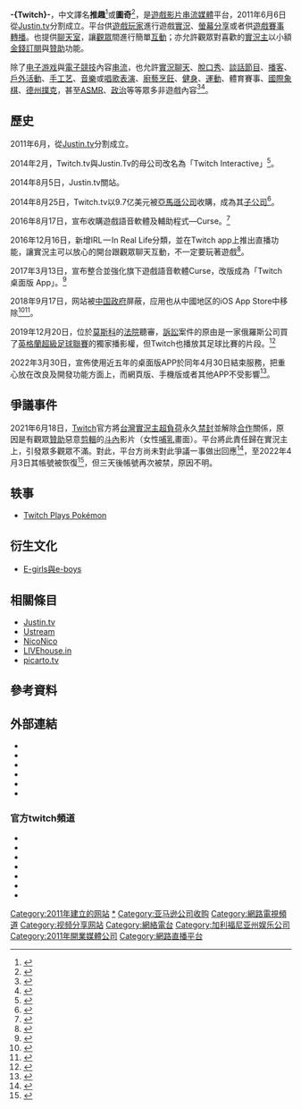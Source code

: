 {{noteTA|G1=IT}}
{{Expand|time=2015-02-07}}
{{Infobox website
| name             = Twitch
| logo             = Twitch logo 2019.svg
| url              = {{URL|https://www.twitch.tv}}
| commercial       = 是
| type             = [[影音串流媒體|影音串流媒體]]平台
| registration     = 選擇性
| owner            = [[亞馬遜公司|亞馬遜公司]]
| location_city    = {{USA}}[[舊金山|舊金山]]
| launch_date      = {{Start date and age|2011|6|6}}
| current_status   = 營運中
| alexa            = 35（{{as of|2021|4|alt=2021年4月}}）
}}

'''-{Twitch}-'''，中文譯名'''推趣'''<ref>{{cite web |title=媒體世界2021：可能發生的變化、挑戰與機遇 |url=https://www.bbc.com/zhongwen/trad/world-55938094 |publisher=[[BBC中文網|BBC中文網]] |date=2021-02-05 |accessdate=2021-12-11 |archive-date=2021-12-11 |archive-url=https://web.archive.org/web/20211211213756/https://www.bbc.com/zhongwen/trad/world-55938094 |dead-url=no }}</ref>或'''圖奇'''<ref>{{cite web |title=無緣入圍金曲獎 李芷婷斜槓變身電競直播主 |url=https://stars.udn.com/star/story/10092/5485346 |publisher=[[聯合新聞網|聯合新聞網]] |date=2021-05-25 |access-date=2021-06-01 |archive-date=2021-06-03 |archive-url=https://web.archive.org/web/20210603191057/https://stars.udn.com/star/story/10092/5485346 |dead-url=no }}</ref>，是[[遊戲|遊戲]][[影片串流媒體|影片串流媒體]]平台，2011年6月6日從[[Justin.tv|Justin.tv]]分割成立。平台供[[遊戲玩家|遊戲玩家]]進行遊戲[[實況|實況]]、[[螢幕|螢幕]][[分享|分享]]或者供[[遊戲|遊戲]][[賽事|賽事]][[轉播|轉播]]。也提供[[聊天室|聊天室]]，讓[[觀眾|觀眾]]間進行簡單[[互動|互動]]；亦允許觀眾對喜歡的[[實況主|實況主]]以小額[[金錢|金錢]][[訂閱|訂閱]]與[[贊助|贊助]]功能。

除了[[电子游戏|电子游戏]]與[[電子競技|電子競技]]內容[[串流|串流]]，也允許[[實況|實況]][[聊天|聊天]]、[[脫口秀|脫口秀]]、[[談話節目|談話節目]]、[[播客|播客]]、[[戶外活動|戶外活動]]、[[手工艺|手工艺]]、[[音樂|音樂]]或[[唱歌|唱歌]][[表演|表演]]、[[廚藝|廚藝]][[烹飪|烹飪]]、[[健身|健身]]、[[運動|運動]]、體育賽事、[[國際象棋|國際象棋]]、[[德州撲克|德州撲克]]，甚至[[ASMR|ASMR]]、[[政治|政治]]等等眾多非遊戲內容<ref>{{cite web|url=https://techcrunch.com/2017/10/30/twitchs-concurrent-streamers-grew-67-in-q3-as-youtube-gaming-declined/|title=Twitch’s concurrent streamers grew 67% in Q3, as YouTube Gaming declined|first=Sarah|last=Perez|publisher=|accessdate=2018-08-21|archive-date=2017-11-08|archive-url=https://web.archive.org/web/20171108095718/https://techcrunch.com/2017/10/30/twitchs-concurrent-streamers-grew-67-in-q3-as-youtube-gaming-declined/|dead-url=no}}</ref><ref>{{cite web|url=https://techcrunch.com/2017/04/18/streamers-flock-to-youtube-live-but-the-money-and-crowd-is-still-at-twitch/|title=Streamers flock to YouTube Live, but the money (and crowd) is still at Twitch|first=Devin|last=Coldewey|publisher=|accessdate=2018-08-21|archive-date=2017-12-01|archive-url=https://web.archive.org/web/20171201041200/https://techcrunch.com/2017/04/18/streamers-flock-to-youtube-live-but-the-money-and-crowd-is-still-at-twitch/|dead-url=no}}</ref>。

== 歷史 ==
2011年6月，從[[Justin.tv|Justin.tv]]分割成立。

2014年2月，Twitch.tv與Justin.Tv的母公司改名為「Twitch Interactive」<ref name="twitchint">{{cite web |url= http://www.gamasutra.com/view/news/210384/Twitch_parent_company_rebrands_as_Twitch_Interactive.php |title= Twitch parent company rebrands as Twitch Interactive |publisher= Mike Rose |accessdate= 2014-02-10 |archive-date= 2014-02-22 |archive-url= https://web.archive.org/web/20140222204141/http://www.gamasutra.com/view/news/210384/Twitch_parent_company_rebrands_as_Twitch_Interactive.php |dead-url= no }}</ref>。

2014年8月5日，Justin.tv關站。

2014年8月25日，Twitch.tv以9.7亿美元被[[亞馬遜公司|亞馬遜公司]]收購，成為其[[子公司|子公司]]<ref name="gamasutra-amazon">{{cite web|url=http://gamasutra.com/view/news/224090/Amazon_to_acquire_Twitch.php|title=Amazon to acquire Twitch|first=Alex|last=Wawro|date=2014-08-25|accessdate=2014-08-25|work=[[Gamasutra|Gamasutra]]|publisher=[[UBM_plc|UBM plc]]|archive-date=2018-12-26|archive-url=https://web.archive.org/web/20181226134202/http://gamasutra.com/view/news/224090/Amazon_to_acquire_Twitch.php%20|dead-url=no}}</ref>。

2016年8月17日，宣布收購遊戲語音軟體及輔助程式—Curse。<ref>{{Cite web|url=https://gnn.gamer.com.tw/6/136096.html|title=Twitch 宣布收購遊戲網路語音通話服務業者 Curse|accessdate=2017-08-28|author=|date=|coauthors=|publisher=|archive-date=2017-08-28|archive-url=https://web.archive.org/web/20170828143037/https://gnn.gamer.com.tw/6/136096.html|dead-url=no}}</ref>

2016年12月16日，新增IRL — In Real Life分類，並在Twitch app上推出直播功能，讓實況主可以放心的開台跟觀眾聊天互動，不一定要玩著遊戲<ref name="IRL">{{cite web |url= https://blog.twitch.tv/zh-tw/2016/12/15/tai-shen-la-twitch-xin-zeng-irl-sheng-huo-lei-shi-kuang-geng-xin-she-qun-gui-fan-bing-xuan-bu-jiang-tui-chu-shou-ji-zhi-bo-585ee22f85ad/ |title= 太神啦～Twitch 新增 IRL (生活類)實況、更新社群規範，並宣布將推出手機直播 |publisher= Jeffrey Liu |accessdate= 2016-12-19 }}{{Dead link|date=2020年5月 |bot=InternetArchiveBot |fix-attempted=yes }}</ref>。

2017年3月13日，宣布整合並強化旗下遊戲語音軟體Curse，改版成為「Twitch 桌面版 App」。<ref>{{Cite web|url=https://gnn.gamer.com.tw/detail.php?sn=144533|title=Twitch 宣布重整旗下遊戲語音軟體 Curse 全新互動工具即將開放測試|accessdate=2017-08-28|author=|date=|publisher=|archive-date=2017-08-28|archive-url=https://web.archive.org/web/20170828145418/https://gnn.gamer.com.tw/3/144533.html|dead-url=no}}</ref>

2018年9月17日，网站被[[中華人民共和國|中国政府]]屏蔽，应用也从中國地区的iOS App Store中移除<ref>{{cite news |title=Twitch is reportedly blocked in China |url=https://www.engadget.com/2022/02/23/twitch-blocked-china/ |accessdate=2022-02-24 |work=Engadget |archive-date=2022-02-24 |archive-url=https://web.archive.org/web/20220224002755/https://www.engadget.com/2022/02/23/twitch-blocked-china/ |dead-url=no }}</ref><ref>{{cite news |title=Twitch vanishes in China weeks after spike in popularity |url=https://www.abacusnews.com/digital-life/twitch-vanishes-china-weeks-after-spike-popularity/article/2165056 |accessdate=2022-02-24 |work=Abacus |date=2022-02-24 |archive-date=2022-02-24 |archive-url=https://web.archive.org/web/20220224024757/https://www.abacusnews.com/digital-life/twitch-vanishes-china-weeks-after-spike-popularity/article/2165056 |dead-url=no }}</ref>。

2019年12月20日，位於[[莫斯科|莫斯科]]的[[法院|法院]]聽審，[[訴訟|訴訟]]案件的原由是一家俄羅斯公司買了[[英格蘭超級足球聯賽|英格蘭超級足球聯賽]]的獨家播影權，但Twitch也播放其足球比賽的片段。<ref>{{cite web|url=https://www.polygon.com/2019/12/16/21025030/russian-lawsuit-twitch-english-premier-league-soccer-football-rambler-group|title=Russian firm sues Twitch for $3 billion over illegal Premier League soccer streams|first=Ryan|last=Gilliam|date=2019-12-16|website=Polygon|accessdate=2019-12-20|archive-date=2019-12-18|archive-url=https://web.archive.org/web/20191218163813/https://www.polygon.com/2019/12/16/21025030/russian-lawsuit-twitch-english-premier-league-soccer-football-rambler-group|dead-url=no}}</ref>

2022年3月30日，宣佈使用近五年的桌面版APP於同年4月30日結束服務，把重心放在改良及開發功能方面上，而網頁版、手機版或者其他APP不受影響<ref>{{cite news |title=Twitch桌面APP將於4月30日結束服務 |url=https://help.twitch.tv/s/article/installing-and-uninstalling-the-twitch-app?language=zh_TW |accessdate=2022-03-30 |work=twitch }}</ref>。

== 爭議事件 ==
2021年6月18日，[[Twitch|Twitch]]官方將[[台灣|台灣]][[實況主|實況主]][[張家盛|超負荷]]永久[[禁封|禁封]]並解除[[合作|合作]]關係，原因是有觀眾[[贊助|贊助]]惡意[[剪輯|剪輯]]的[[斗內|斗內]]影片（女性[[哺乳|哺乳]]畫面）。平台將此責任歸在實況主上，引發眾多觀眾不滿。對此，平台方尚未對此爭議一事做出回應<ref>{{cite news |author1=林柏廷 |title=實況主超負荷遭「無限期封禁」！實力派歌手李芷婷發文關心 |url=https://www.setn.com/news.aspx?newsid=955574 |accessdate=2021-06-18 |archive-date=2021-06-19 |archive-url=https://web.archive.org/web/20210619194513/https://www.setn.com/News.aspx?NewsID=955574 |dead-url=no }}</ref>，至2022年4月3日其帳號被恢復<ref>{{cite news |author1=Sheep |title=清明節大禮包！實況主超負荷 Twitch 解禁　大批網友湧入守靈：獸人幫回歸！ |url=https://www.upmedia.mg/news_info.php?Type=12&SerialNo=141537 |accessdate=2022-04-03 |archive-date=2022-04-09 |archive-url=https://web.archive.org/web/20220409161718/https://www.upmedia.mg/news_info.php?Type=12&SerialNo=141537 }}</ref>，但三天後帳號再次被禁，原因不明。

== 轶事 ==
* [[Twitch_Plays_Pokémon|Twitch Plays Pokémon]]

== 衍生文化 ==
* [[E-girls與e-boys|E-girls與e-boys]]

== 相關條目 ==
* [[Justin.tv|Justin.tv]]
* [[Ustream|Ustream]]
* [[NicoNico|NicoNico]]
* [[LIVEhouse.in|LIVEhouse.in]]
* [[picarto.tv|picarto.tv]]

== 參考資料 ==
<references />

== 外部連結 ==
* {{zh-tw}}{{official|https://www.twitch.tv}}
* {{zh-tw}}{{Official blog|1=https://blog.twitch.tv/zh-tw/|name=官方部落格}}
* {{en}}{{Facebook|Twitch}}{{zh-tw}}{{Facebook|TwitchTW|Twitch台灣}}
* {{en}}{{Twitter|twitch|Twitch}}
* {{en}}{{Twitter|TwitchSupport|Twitch Support}}
* {{en}}{{Instagram|twitch|Twitch}}{{zh-tw}}{{Instagram|twitchtaiwan|Twitch台灣}}

=== 官方twitch頻道 ===
* {{en}}{{Twitch|twitch|Twitch美國}}
* {{zh-tw}}{{Twitch|twitchtw|Twitch台灣}}
* {{Twitch|twitchjp|Twitch日本}}
* {{Twitch|twitchkr|Twitch韓國}}
* {{Twitch|twitchpresents|Twitch Presents}}
* {{Twitch|twitchgaming|Twitch Ggaming}}
* {{Twitch|twitchmusic|Twitch Music}}

{{互联网流媒体服务}}
{{Amazon}}

[[Category:2011年建立的网站|Category:2011年建立的网站]]
[[Category:Twitch|*]]
[[Category:亚马逊公司收购|Category:亚马逊公司收购]]
[[Category:網路電視頻道|Category:網路電視頻道]]
[[Category:视频分享网站|Category:视频分享网站]]
[[Category:網絡電台|Category:網絡電台]]
[[Category:加利福尼亚州娱乐公司|Category:加利福尼亚州娱乐公司]]
[[Category:2011年開業媒體公司|Category:2011年開業媒體公司]]
[[Category:網路直播平台|Category:網路直播平台]]